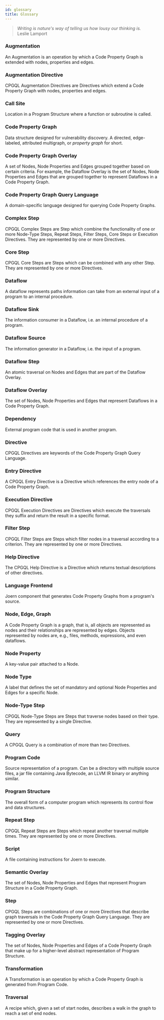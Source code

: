 ```yaml
---
id: glossary
title: Glossary
---
```


<blockquote><i>Writing is nature's way of telling us how lousy our thinking is.</i><br />Leslie Lamport</blockquote>

### Augmentation

An Augmentation is an operation by which a Code Property Graph is extended with nodes, properties and edges.

### Augmentation Directive

CPGQL Augmentation Directives are Directives which extend a Code Property Graph with nodes, properties and edges.

### Call Site

Location in a Program Structure where a function or subroutine is called.

### Code Property Graph

Data structure designed for vulnerability discovery. A directed, edge-labeled, attributed multigraph, or _property graph_ for short.

### Code Property Graph Overlay

A set of Nodes, Node Properties and Edges grouped together based on certain criteria. For example, the Dataflow Overlay is the set of Nodes, Node Properties and Edges that are grouped together to represent Dataflows in a Code Property Graph.

### Code Property Graph Query Language

A domain-specific language designed for querying Code Property Graphs.

### Complex Step

CPGQL Complex Steps are Step which combine the functionality of one or more Node-Type Steps, Repeat Steps, Filter Steps, Core Steps or Execution Directives. They are represented by one or more Directives.

### Core Step

CPGQL Core Steps are Steps which can be combined with any other Step. They are represented by one or more Directives.

### Dataflow

A dataflow represents paths information can take from an external input of a program to an internal procedure.

### Dataflow Sink

The information consumer in a Dataflow, i.e. an internal procedure of a program.

### Dataflow Source

The information generator in a Dataflow, i.e. the input of a program.

### Dataflow Step

An atomic traversal on Nodes and Edges that are part of the Dataflow Overlay.

### Dataflow Overlay

The set of Nodes, Node Properties and Edges that represent Dataflows in a Code Property Graph.

### Dependency

External program code that is used in another program.

### Directive

CPGQL Directives are keywords of the Code Property Graph Query Language.

### Entry Directive

A CPGQL Entry Directive is a Directive which references the entry node of a Code Property Graph.

### Execution Directive

CPGQL Execution Directives are Directives which execute the traversals they suffix and return the result in a specific format.

### Filter Step

CPGQL Filter Steps are Steps which filter nodes in a traversal according to a criterion. They are represented by one or more Directives.

### Help Directive

The CPGQL Help Directive is a Directive which returns textual descriptions of other directives.

### Language Frontend

Joern component that generates Code Property Graphs from a program's source.

### Node, Edge, Graph

A Code Property Graph is a graph, that is, all objects are represented as nodes and their relationships are represented by edges. Objects represented by nodes are, e.g., files, methods, expressions, and even dataflows.

### Node Property

A key-value pair attached to a Node.

### Node Type

A label that defines the set of mandatory and optional Node Properties and Edges for a specific Node.

### Node-Type Step

CPGQL Node-Type Steps are Steps that traverse nodes based on their type. They are represented by a single Directive.

### Query

A CPGQL Query is a combination of more than two Directives.

### Program Code

Source representation of a program. Can be a directory with multiple source files, a jar file containing Java Bytecode, an LLVM IR binary or anything similar.

### Program Structure

The overall form of a computer program which represents its control flow and data structures.

### Repeat Step

CPGQL Repeat Steps are Steps which repeat another traversal multiple times. They are represented by one or more Directives.

### Script

A file containing instructions for Joern to execute.

### Semantic Overlay

The set of Nodes, Node Properties and Edges that represent Program Structure in a Code Property Graph.

### Step

CPGQL Steps are combinations of one or more Directives that describe graph traversals in the Code Property Graph Query Language. They are represented by one or more Directives.

### Tagging Overlay

The set of Nodes, Node Properties and Edges of a Code Property Graph that make up for a higher-level abstract representation of Program Structure.

### Transformation

A Transformation is an operation by which a Code Property Graph is generated from Program Code.

### Traversal

A recipe which, given a set of start nodes, describes a walk in the graph to reach a set of end nodes.
